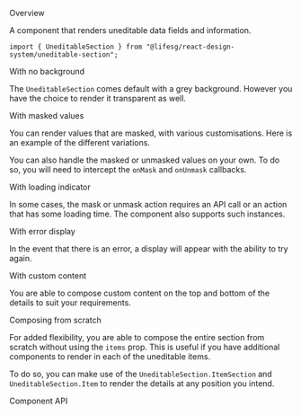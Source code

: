 
<Meta of={UneditableSectionStories} />

<Title>UneditableSection</Title>

<Secondary>Overview</Secondary>

A component that renders uneditable data fields and information.

```tsx
import { UneditableSection } from "@lifesg/react-design-system/uneditable-section";
```

<Canvas of={UneditableSectionStories.Default} />

<Heading3>With no background</Heading3>

The `UneditableSection` comes default with a grey background. However you have the
choice to render it transparent as well.

<Canvas of={UneditableSectionStories.NoBackground} />

<Heading3>With masked values</Heading3>

You can render values that are masked, with various customisations. Here is an
example of the different variations.

<Canvas of={UneditableSectionStories.WithMaskedItems} />

You can also handle the masked or unmasked values on your own. To do so, you will
need to intercept the `onMask` and `onUnmask` callbacks.

<Canvas of={UneditableSectionStories.ControlledMaskUnmask} />

<Heading3>With loading indicator</Heading3>

In some cases, the mask or unmask action requires an API call or an action that has
some loading time. The component also supports such instances.

<Canvas of={UneditableSectionStories.MaskUnmaskWithLoading} />

<Heading3>With error display</Heading3>

In the event that there is an error, a display will appear with the ability to
try again.

<Canvas of={UneditableSectionStories.MaskUnmaskWithError} />

<Heading3>With custom content</Heading3>

You are able to compose custom content on the top and bottom of the details to suit
your requirements.

<Canvas of={UneditableSectionStories.WithCustomContent} />

<Heading3>Composing from scratch</Heading3>

For added flexibility, you are able to compose the entire section from scratch
without using the `items` prop. This is useful if you have additional components
to render in each of the uneditable items.

To do so, you can make use of the `UneditableSection.ItemSection` and `UneditableSection.Item`
to render the details at any position you intend.

<Canvas of={UneditableSectionStories.ComposingFromScratch} />

<Secondary>Component API</Secondary>

<PropsTable />
